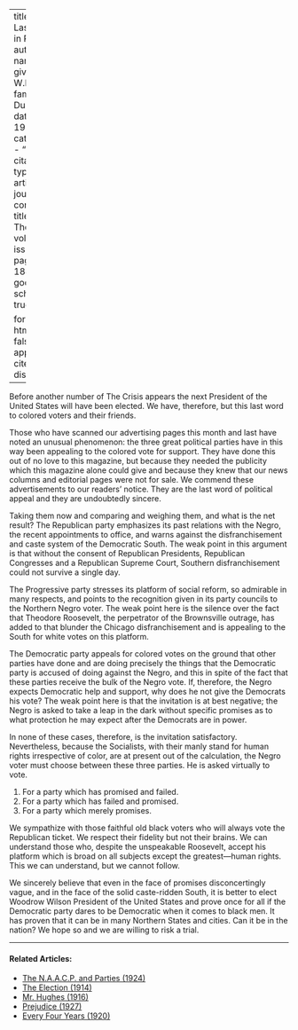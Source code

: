 
---
title: 'The Last Word in Politics'
author:
  - name:
      given: W.E.B.
      family: Du Bois
date: May 1912
categories: 
  - ""
citation: 
  type: article-journal
  container-title: The Crisis
  volume: 5
  issue: 1
  page: 184-186
google-scholar: true

format:
  html:
    toc: false
    appendix-cite-as: display
---





Before another number of <span class="small-caps">The Crisis</span> appears the next President of the United States will have been elected. We have, therefore, but this last word to colored voters and their friends. 

Those who have scanned our advertising pages this month and last have noted an unusual phenomenon: the three great political parties have in this way been appealing to the colored vote for support. They have done this out of no love to this magazine, but because they needed the publicity which this magazine alone could give and because they knew that our news columns and editorial pages were not for sale. We commend these advertisements to our readers' notice. They are the last word of political appeal and they are undoubtedly sincere. 

Taking them now and comparing and weighing them, and what is the net result? The Republican party emphasizes its past relations with the Negro, the recent appointments to office, and warns against the disfranchisement and caste system of the Democratic South. The weak point in this argument is that without the consent of Republican Presidents, Republican Congresses and a Republican Supreme Court, Southern disfranchisement could not survive a single day. 

The Progressive party stresses its platform of social reform, so admirable in many respects, and points to the recognition given in its party councils to the Northern Negro voter. The weak point here is the silence over the fact that Theodore Roosevelt, the perpetrator of the Brownsville outrage, has added to that blunder the Chicago disfranchisement and is appealing to the South for white votes on this platform. 

The Democratic party appeals for colored votes on the ground that other parties have done and are doing precisely the things that the Democratic party is accused of doing against the Negro, and this in spite of the fact that these parties receive the bulk of the Negro vote. If, therefore, the Negro expects Democratic help and support, why does he not give the Democrats his vote? The weak point here is that the invitation is at best negative; the Negro is asked to take a leap in the dark without specific promises as to what protection he may expect after the Democrats are in power.

In none of these cases, therefore, is the invitation satisfactory. Nevertheless, because the Socialists, with their manly stand for human rights irrespective of color, are at present out of the calculation, the Negro voter must choose between these three parties. He is asked virtually to vote. 

1. For a party which has promised and failed. 
2. For a party which has failed and promised. 
3. For a party which merely promises. 
 
We sympathize with those faithful old black voters who will always vote the Republican ticket. We respect their fidelity but not their brains. We can understand those who, despite the unspeakable Roosevelt, accept his platform which is broad on all subjects except the greatest—human rights. This we can understand, but we cannot follow. 

We sincerely believe that even in the face of promises disconcertingly vague, and in the face of the solid caste-ridden South, it is better to elect Woodrow Wilson President of the United States and prove once for all if the Democratic party dares to be Democratic when it comes to black men. It has proven that it can be in many Northern States and cities. Can it be in the nation? We hope so and we are willing to risk a trial. 

<!-- Similar articles start here -->
<div  class="clear-wrap"></div>
<hr>
#### Related Articles:

* [The N.A.A.C.P. and Parties (1924)](/Volumes/28/05/naacp_and_parties.html)
* [The Election (1914)](/Volumes/09/02/election.html)
* [Mr. Hughes (1916)](/Volumes/13/01/mr_hughes.html)
* [Prejudice (1927)](/Volumes/34/09/prejudice.html)
* [Every Four Years (1920)](/Volumes/19/06/every_four_years.html)

<!-- Similar articles end here -->